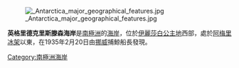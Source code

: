 [[Image:_Antarctica_major_geographical_features.jpg|thumb]]

'''英格里德克里斯滕森海岸'''是[[南極洲|南極洲]]的[[海岸|海岸]]，位於[[伊麗莎白公主地|伊麗莎白公主地]]西部，處於[[阿梅里冰架|阿梅里冰架]]以東，在1935年2月20日由[[挪威|挪威]]捕鯨船長發現。

{{coord|69|30|S|77|0|E|display=title|type:landmark_scale:4000000_source:GNIS}}

{{Antarctica-geo-stub}}
[[Category:南極洲海岸|Category:南極洲海岸]]